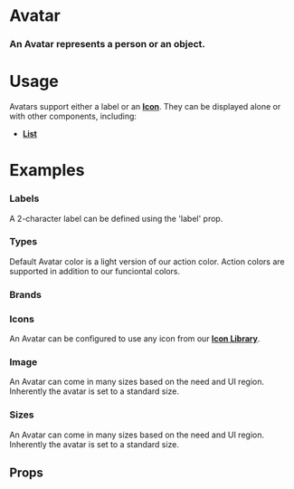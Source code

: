 
<Meta title="Atoms|Avatar" component={Avatar} />

# Avatar

### An Avatar represents a person or an object.

<Preview withToolbar>
  <Story name="Standard">
    <Avatar label="LG" />
  </Story>
</Preview>

# Usage

Avatars support either a label or an **[Icon](/?path=/docs/atoms-icon--documentation)**. They can be displayed alone or with other components, including:

- **[List](/?path=/docs/blocks-list--documentation)**

# Examples

### Labels

A 2-character label can be defined using the 'label' prop.

<Preview>
  <Story name="Labels">
    <Grid columns="4">
      <Avatar label="AB" />
      <Avatar label="CD" />
      <Avatar label="ST" />
      <Avatar label="UV" />
    </Grid>
  </Story>
</Preview>

### Types

Default Avatar color is a light version of our action color. Action colors are supported in addition to our funciontal colors.

<Preview>
  <Story name="Types">
    <Grid columns="4">
      <Avatar label="DF" />
      <Avatar label="PR" type="action" />
      <Avatar label="IN" type="info" />
      <Avatar label="SC" type="success" />
      <Avatar label="WN" type="warning" />
      <Avatar label="AL" type="alert" />
    </Grid>
  </Story>
</Preview>

### Brands


<Preview>
  <Story name="Brands">
    <Grid columns="4">
      <Avatar label="PR" brand="research" />
      <Avatar label="IN" brand="bi" />
      <Avatar label="SC" brand="broker" />
      <Avatar label="WN" brand="jobs" />
      <Avatar label="PR" brand="brand1" />
      <Avatar label="IN" brand="brand2" />
      <Avatar label="SC" brand="brand3" />
      <Avatar label="WN" brand="brand4" />
    </Grid>
  </Story>
</Preview>

### Icons

An Avatar can be configured to use any icon from our **[Icon Library](/?path=/docs/application-libraries-icon-library--app-icons)**.

<Preview>
  <Story name="Icons">
    <Grid columns="4">
      <Avatar icon="alert" />
      <Avatar icon="bookmark_solid" />
      <Avatar icon="home" />
      <Avatar icon="mail" />
    </Grid>
  </Story>
</Preview>


### Image

An Avatar can come in many sizes based on the need and UI region. Inherently the avatar is set to a standard size.

<Preview>
  <Story name="Image">
    <Grid columns="4">
      <Avatar size="3x" media="https://encrypted-tbn0.gstatic.com/images?q=tbn:ANd9GcRKFattKrNRvWlq7W5k_19wjiYpmqVUFgw4vDIrgWL5l2BQuRAE"/>
       <Avatar size="4x" media="https://encrypted-tbn0.gstatic.com/images?q=tbn:ANd9GcRKFattKrNRvWlq7W5k_19wjiYpmqVUFgw4vDIrgWL5l2BQuRAE"/>
    </Grid>
  </Story>
</Preview>

### Sizes

An Avatar can come in many sizes based on the need and UI region. Inherently the avatar is set to a standard size.

<Preview>
  <Story name="Sizes">
    <Grid columns="4">
      <Avatar label="1x" size="1x" />
      <Avatar label="2x" size="2x" />
      <Avatar label="3x" size="3x" />
      <Avatar label="4x" size="4x" />
    </Grid>
  </Story>
</Preview>



## Props

<Props of={Avatar} />
